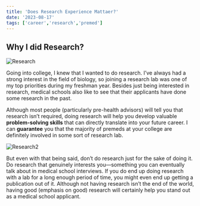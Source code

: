 ```yaml
---
title: 'Does Research Experience Mattaer?'
date: '2023-08-17'
tags: ['career','research','premed']
---
```

## Why I did Research?

![Research](https://images.pexels.com/photos/356040/pexels-photo-356040.jpeg?auto=compress&cs=tinysrgb&w=1260&h=750&dpr=1)

<p>Going into college, I knew that I wanted to do research. I’ve always had a strong interest in the field of biology, so joining a research lab was one of my top priorities during my freshman year. Besides just being interested in research, medical schools also like to see that their applicants have done some research in the past.</p>

<p>Although most people (particularly pre-health advisors) will tell you that research isn’t required, doing research will help you develop valuable <strong>problem-solving skills</strong> that can directly translate into your future career. I can <strong>guarantee</strong> you that the majority of premeds at your college are definitely involved in some sort of research lab.</p>

![Research2](https://images.pexels.com/photos/3183170/pexels-photo-3183170.jpeg?auto=compress&cs=tinysrgb&w=1260&h=750&dpr=1)
<p>But even with that being said, don’t do research just for the sake of doing it. Do research that genuinely interests you—something you can eventually talk about in medical school interviews. If you do end up doing research with a lab for a long enough period of time, you might even end up getting a publication out of it. Although not having research isn’t the end of the world, having good (emphasis on good) research will certainly help you stand out as a medical school applicant.</p>
